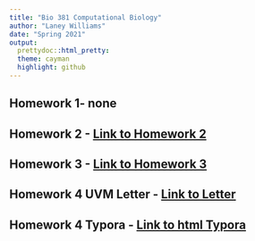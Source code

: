 ```yaml
---
title: "Bio 381 Computational Biology"
author: "Laney Williams"
date: "Spring 2021"
output:
  prettydoc::html_pretty:
  theme: cayman
  highlight: github
---
```

## Homework 1- none

## Homework 2 - [Link to Homework 2](Homework_02.html)

## Homework 3 - [Link to Homework 3](Homework-3.html)

## Homework 4  UVM Letter - [Link to Letter](01_UVM_Letter_TEMPLATE.pdf)

## Homework 4 Typora - [Link to html Typora](Homework4.html)



